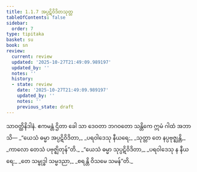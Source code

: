 ```yaml
---
title: 1.1.7 အပ္ပဋိဝိဒိတသုတ္တ
tableOfContents: false
sidebar:
  order: 7
type: tipitaka
basket: su
book: sn
review:
  current: review
  updated: '2025-10-27T21:49:09.989197'
  updated_by: ''
  notes: ''
  history:
  - state: review
    date: '2025-10-27T21:49:09.989197'
    updated_by: ''
    notes: ''
    previous_state: draft
---
```



<ReviewStatus review={frontmatter.review} showDetails={true} />

<HypothesisAnnotation frontmatter={frontmatter} />

<DynamicBreadcrumb />

<Division number="7" book="sn" e="ch" v="18" p="280">

<Paragraph number="22" book="sn">
သာဝတ္ထိနိဒါနံ. ဧကမန္တံ ဌိတာ ခေါ သာ ဒေဝတာ ဘဂဝတော သန္တိကေ ဣမံ ဂါထံ အဘာသိ—
</Paragraph>

<Paragraph number="23" type="verses" book="sn">
_“ယေသံ ဓမ္မာ အပ္ပဋိဝိဒိတာ,_  
_ပရဝါဒေသု နီယရေ;_  
_သုတ္တာ တေ နပ္ပဗုဇ္ဈန္တိ,_  
_ကာလော တေသံ ပဗုဇ္ဈိတုန်”တိ._  

</Paragraph>

<Paragraph number="24" type="verses" book="sn">
_“ယေသံ ဓမ္မာ သုပ္ပဋိဝိဒိတာ,_  
_ပရဝါဒေသု န နီယရေ;_  
_တေ သမ္ဗုဒ္ဓါ သမ္မဒညာ,_  
_စရန္တိ ဝိသမေ သမန်”တိ._
</Paragraph>
</Division>